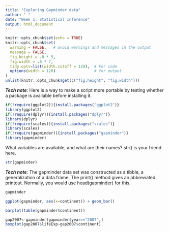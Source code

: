 ---
title: "Exploring Gapminder data"
author: " "
date: "Week 1: Statistical Inference"
output: html_document
---

```{r setup, include=FALSE}
knitr::opts_chunk$set(echo = TRUE)
knitr::opts_chunk$set(
  warning = FALSE,   # avoid warnings and messages in the output
  message = FALSE,
  fig.height = .8 * 5,
  fig.width = .8 * 7,
  tidy.opts=list(width.cutoff = 120),  # For code
  options(width = 120)                 # for output
)
unlist(knitr::opts_chunk$get(c("fig.height", "fig.width")))

```

___Tech note___: Here is a way to make a script more portable by testing whether a package is available before installing it.




```{r packages}
if(!require(ggplot2)){install.packages("ggplot2")}
library(ggplot2)
if(!require(dplyr)){install.packages("dplyr")}
library(dplyr)
if(!require(scales)){install.packages("scales")}
library(scales)
if(!require(gapminder)){install.packages("gapminder")}
library(gapminder)
```

What variables are available, and what are their names? str() is your friend here.

```{r}
str(gapminder)
```

___Tech note___: The gapminder data set was constructed as a tibble, a generalization of a data.frame. The print() method gives an abbreviated printout. Normally, you would use head(gapminder) for this.


```{r}
gapminder
```


```{r barplot1}
ggplot(gapminder, aes(x=continent)) + geom_bar()
```

```{r barplot2}
barplot(table(gapminder$continent))
```


```{r}
gap2007<-gapminder[gapminder$year=="2007",]
boxplot(gap2007$lifeExp~gap2007$continent)
```

